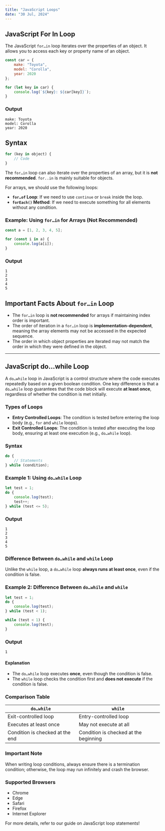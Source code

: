 ```yaml
---
title: "JavaScript Loops"
date: "30 Jul, 2024"
---
```


## JavaScript For In Loop

The JavaScript `for…in` loop iterates over the properties of an object. It allows you to access each key or property name of an object.

```javascript
const car = {
    make: "Toyota",
    model: "Corolla",
    year: 2020
};

for (let key in car) {
    console.log(`${key}: ${car[key]}`);
}
```

### Output
```
make: Toyota
model: Corolla
year: 2020
```

## Syntax
```javascript
for (key in object) {
    // Code
}
```

The `for…in` loop can also iterate over the properties of an array, but it is **not recommended**. `for..in` is mainly suitable for objects.

For arrays, we should use the following loops:

- **`for…of` Loop**: If we need to use `continue` or `break` inside the loop.
- **`forEach()` Method**: If we need to execute something for all elements without any condition.

### Example: Using `for…in` for Arrays (Not Recommended)
```javascript
const a = [1, 2, 3, 4, 5];

for (const i in a) {
    console.log(a[i]);
}
```

### Output
```
1
2
3
4
5
```

## Important Facts About `for…in` Loop
- The `for…in` loop is **not recommended** for arrays if maintaining index order is important.
- The order of iteration in a `for…in` loop is **implementation-dependent**, meaning the array elements may not be accessed in the expected sequence.
- The order in which object properties are iterated may not match the order in which they were defined in the object.

---

## JavaScript do…while Loop

A `do…while` loop in JavaScript is a control structure where the code executes repeatedly based on a given boolean condition. One key difference is that a `do…while` loop guarantees that the code block will execute **at least once**, regardless of whether the condition is met initially.

### Types of Loops
- **Entry Controlled Loops**: The condition is tested before entering the loop body (e.g., `for` and `while` loops).
- **Exit Controlled Loops**: The condition is tested after executing the loop body, ensuring at least one execution (e.g., `do…while` loop).

### Syntax
```javascript
do {
    // Statements
} while (condition);
```

### Example 1: Using `do…while` Loop
```javascript
let test = 1;
do {
    console.log(test);
    test++;
} while (test <= 5);
```

### Output
```
1
2
3
4
5
```

### Difference Between `do…while` and `while` Loop
Unlike the `while` loop, a `do…while` loop **always runs at least once**, even if the condition is false.

### Example 2: Difference Between `do…while` and `while`
```javascript
let test = 1;
do {
    console.log(test);
} while (test < 1);

while (test < 1) {
    console.log(test);
}
```

### Output
```
1
```

#### Explanation
- The `do…while` loop executes **once**, even though the condition is false.
- The `while` loop checks the condition first and **does not execute** if the condition is false.

### Comparison Table
| `do…while` | `while` |
|------------|--------|
| Exit-controlled loop | Entry-controlled loop |
| Executes at least once | May not execute at all |
| Condition is checked at the end | Condition is checked at the beginning |

### Important Note
When writing loop conditions, always ensure there is a termination condition; otherwise, the loop may run infinitely and crash the browser.

### Supported Browsers
- Chrome
- Edge
- Safari
- Firefox
- Internet Explorer

For more details, refer to our guide on JavaScript loop statements!

